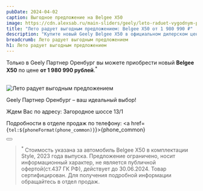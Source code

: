 ```yaml
---
pubDate: 2024-04-02
caption: Выгодное предложение на Belgee X50
image: https://cdn.alexsab.ru/main-sliders/geely/leto-raduet-vygodnym-predlozheniem/photo_2024-04-03 07.40.44.webp
title: "Лето радует выгодным предложением: Belgee X50 от 1 980 990 ₽"
description: "Купите новый Geely Belgee X50 в официальном дилерском центр Джили Партнер в Оренбурге. Подробности по тел. +7 (3532) 40-53-53"
breadcrumb: Лето радует выгодным предложением
h1: Лето радует выгодным предложением
---
```



Только в Geely Партнер Оренбург вы можете приобрести новый <b>Belgee X50</b> по цене <b>от 1 980 990 рублей</b>.<sup>*</sup><br/>
<br/>

<img src="https://cdn.alexsab.ru/main-sliders/geely/leto-raduet-vygodnym-predlozheniem/photo_2024-04-03 07.40.44.webp" alt="Лето радует выгодным предложением" class="w-full" />
<br/>

Geely Партнер Оренбург – ваш идеальный выбор!<br/>

Ждем Вас по адресу: Загородное шоссе 13/1<br/>

Подробности в отделе продаж по телефону: <a href={`tel:${phoneFormat(phone_common)}`}>{phone_common}</a>

<div class="flex justify-center mt-10 mb-5">
    <Button
        classes="popup-link block !px-4 xl:!px-8 !py-2 xl:!py-3 !text-white !no-underline"
        url="#common-modal"
        title="Подробнее"
        dataTitle="Заказать обратный звонок"
        dataFormName={`Belgee X50 от 1 980 990. Акция`}
    />
</div>

> <sup>*</sup> Стоимость указана за автомобиль Belgee X50 в комплектации Style, 2023 года выпуска. Предложение ограничено, носит информационный характер, не является публичной офертой(ст.437 ГК РФ), действует до 30.06.2024. Товар сертифицирован. Для получения подробной информации обращайтесь в отдел продаж.